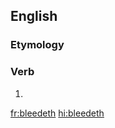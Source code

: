 ==English==

===Etymology===
{{suffix|bleed|eth|lang=en}}

===Verb===
{{head|en|verb form}}

# {{en-archaic third-person singular of|bleed}}

[[fr:bleedeth]]
[[hi:bleedeth]]